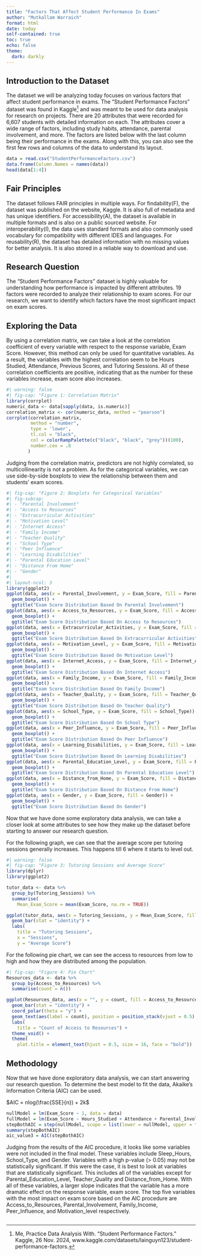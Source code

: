 ---
title: "Factors That Affect Student Performance In Exams"
author: "Mutkallam Warraich"
format: html
date: today
self-contained: true
toc: true
echo: false
theme:
  dark: darkly
---

## Introduction to the Dataset

The dataset we will be analyzing today focuses on various factors that affect student performance in exams. The "Student Performance Factors" dataset was found in Kaggle^[Me, Practice Data Analysis With. “Student Performance Factors.” Kaggle, 26 Nov. 2024, www.kaggle.com/datasets/lainguyn123/student-performance-factors.] and was meant to be used for data analysis for research on projects. There are 20 attributes that were recorded for 6,607 students with detailed information on each. The attributes cover a wide range of factors, including study habits, attendance, parental involvement, and more. The factors are listed below with the last column being their performance in the exams. Along with this, you can also see the first few rows and columns of the data to understand its layout.

```{r}
data = read.csv("StudentPerformanceFactors.csv")
data.frame(Column.Names = names(data))
head(data[1:4])
```

## Fair Principles

The dataset follows FAIR principles in multiple ways. For findability(F), the dataset was published on the website, Kaggle. It is also full of metadata and has unique identifiers. For accessibility(A), the dataset is available in multiple formats and is also on a public sourced website. For interoperability(I), the data uses standard formats and also commonly used vocabulary for compatibility with different IDES and languages. For reusability(R), the dataset has detailed information with no missing values for better analysis. It is also stored in a reliable way to download and use.

## Research Question

The "Student Performance Factors" dataset is highly valuable for understanding how performance is impacted by different attributes. 19 factors were recorded to analyze their relationship to exam scores. For our research, we want to identify which factors have the most significant impact on exam scores.

## Exploring the Data

By using a correlation matrix, we can take a look at the correlation coefficient of every variable with respect to the response variable, Exam Score. However, this method can only be used for quantitative variables. As a result, the variables with the highest correlation seem to be Hours Studied, Attendance, Previous Scores, and Tutoring Sessions. All of these correlation coefficients are positive, indicating that as the number for these variables increase, exam score also increases.

```{r}
#| warning: false 
#| fig-cap: "Figure 1: Correlation Matrix"
library(corrplot)
numeric_data <- data[sapply(data, is.numeric)]
correlation_matrix <- cor(numeric_data, method = "pearson")
corrplot(correlation_matrix, 
         method = "number", 
         type = 'lower',
         tl.col = "black",
         col = colorRampPalette(c("black", "black", "grey"))(100),
         number.cex = .8
        )
```

Judging from the correlation matrix, predictors are not highly correlated, so multicollinearity is not a problem.
As for the categorical variables, we can use side-by-side boxplots to view the relationship between them and students' exam scores.

```{r}
#| fig-cap: "Figure 2: Boxplots for Categorical Variables"
#| fig-subcap:
#| - "Parental Involvement"
#| - "Access to Resources"
#| - "Extracurricular Activities"
#| - "Motivation Level"
#| - "Internet Access"
#| - "Family Income"
#| - "Teacher Quality"
#| - "School Type"
#| - "Peer Influence"
#| - "Learning Disabilities"
#| - "Parental Education Level"
#| - "Distance From Home"
#| - "Gender"
#| 
#| layout-ncol: 3
library(ggplot2)
ggplot(data, aes(x = Parental_Involvement, y = Exam_Score, fill = Parental_Involvement)) + 
  geom_boxplot() + 
  ggtitle("Exam Score Distribution Based On Parental Involvement")
ggplot(data, aes(x = Access_to_Resources, y = Exam_Score, fill = Access_to_Resources)) + 
  geom_boxplot() + 
  ggtitle("Exam Score Distribution Based On Access to Resources")
ggplot(data, aes(x = Extracurricular_Activities, y = Exam_Score, fill = Extracurricular_Activities)) + 
  geom_boxplot() + 
  ggtitle("Exam Score Distribution Based On Extracurricular Activities")
ggplot(data, aes(x = Motivation_Level, y = Exam_Score, fill = Motivation_Level)) + 
  geom_boxplot() + 
  ggtitle("Exam Score Distribution Based On Motivation Level")
ggplot(data, aes(x = Internet_Access, y = Exam_Score, fill = Internet_Access)) + 
  geom_boxplot() + 
  ggtitle("Exam Score Distribution Based On Internet Access")
ggplot(data, aes(x = Family_Income, y = Exam_Score, fill = Family_Income)) + 
  geom_boxplot() + 
  ggtitle("Exam Score Distribution Based On Family Income")
ggplot(data, aes(x = Teacher_Quality, y = Exam_Score, fill = Teacher_Quality)) + 
  geom_boxplot() + 
  ggtitle("Exam Score Distribution Based On Teacher Quality")
ggplot(data, aes(x = School_Type, y = Exam_Score, fill = School_Type)) + 
  geom_boxplot() + 
  ggtitle("Exam Score Distribution Based On School Type")
ggplot(data, aes(x = Peer_Influence, y = Exam_Score, fill = Peer_Influence)) + 
  geom_boxplot() + 
  ggtitle("Exam Score Distribution Based On Peer Influence")
ggplot(data, aes(x = Learning_Disabilities, y = Exam_Score, fill = Learning_Disabilities)) + 
  geom_boxplot() + 
  ggtitle("Exam Score Distribution Based On Learning Disabilities")
ggplot(data, aes(x = Parental_Education_Level, y = Exam_Score, fill = Parental_Education_Level)) + 
  geom_boxplot() + 
  ggtitle("Exam Score Distribution Based On Parental Education Level")
ggplot(data, aes(x = Distance_from_Home, y = Exam_Score, fill = Distance_from_Home)) + 
  geom_boxplot() + 
  ggtitle("Exam Score Distribution Based On Distance From Home")
ggplot(data, aes(x = Gender, y = Exam_Score, fill = Gender)) + 
  geom_boxplot() + 
  ggtitle("Exam Score Distribution Based On Gender")
```


Now that we have done some exploratory data analysis, we can take a closer look at some attributes to see how they make up the dataset before starting to answer our research question.

For the following graph, we can see that the average score per tutoring sessions generally increases. This happens till 6 where it starts to level out.

```{r}
#| warning: false
#| fig-cap: "Figure 3: Tutoring Sessions and Average Score"
library(dplyr)
library(ggplot2)

tutor_data <- data %>%
  group_by(Tutoring_Sessions) %>%
  summarise(
    Mean_Exam_Score = mean(Exam_Score, na.rm = TRUE))

ggplot(tutor_data, aes(x = Tutoring_Sessions, y = Mean_Exam_Score, fill = Tutoring_Sessions)) +
  geom_bar(stat = "identity") +
  labs(
    title = "Tutoring Sessions",
    x = "Sessions",
    y = "Average Score")
```


For the following pie chart, we can see the access to resources from low to high and how they are distributed among the population.

```{r}
#| fig-cap: "Figure 4: Pie Chart"
Resources_data <- data %>%
  group_by(Access_to_Resources) %>%
  summarise(count = n())

ggplot(Resources_data, aes(x = "", y = count, fill = Access_to_Resources)) +
  geom_bar(stat = "identity") +
  coord_polar(theta = "y") +
  geom_text(aes(label = count), position = position_stack(vjust = 0.5), fontface = 'bold') +
  labs(
    title = "Count of Access to Resources") + 
  theme_void() +
  theme(
    plot.title = element_text(hjust = 0.5, size = 16, face = "bold"))
```

## Methodology

Now that we have done exploratory data analysis, we can start answering our research question. To determine the best model to fit the data, Akaike's Information Criteria (AIC) can be used.

$AIC = nlog(\frac{SSE}{n}) + 2k$

```{r}
nullModel = lm(Exam_Score ~ 1, data = data)
fullModel = lm(Exam_Score ~ Hours_Studied + Attendance + Parental_Involvement + Access_to_Resources + Extracurricular_Activities + Sleep_Hours + Previous_Scores + Motivation_Level + Internet_Access + Tutoring_Sessions + Family_Income + Teacher_Quality + School_Type + Peer_Influence + Physical_Activity + Learning_Disabilities + Parental_Education_Level + Distance_from_Home + Gender, data = data)
stepBothAIC = step(nullModel, scope = list(lower = nullModel, upper = fullModel), direction = "both", k = 2)
summary(stepBothAIC)
aic_value3 = AIC(stepBothAIC)
```
Judging from the results of the AIC procedure, it looks like some variables were not included in the final model. These variables include Sleep_Hours, School_Type, and Gender. Variables with a high p-value (> 0.05) may not be statistically significant. If this were the case, it is best to look at variables that are statistically significant. This includes all of the variables except for Parental_Education_Level, Teacher_Quality and Distance_from_Home. With all of these variables, a larger slope indicates that the variable has a more dramatic effect on the response variable, exam score. The top five variables with the most impact on exam score based on the AIC procedure are Access_to_Resources, Parental_Involvement, Family_Income, Peer_Influence, and Motivation_level respectively.

```{r codeAppend, ref.label = knitr::all_labels(), echo = TRUE, eval = FALSE}
```
